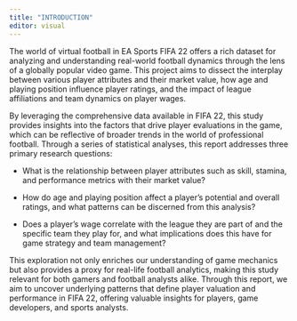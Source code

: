 ```yaml
---
title: "INTRODUCTION"
editor: visual
---
```


The world of virtual football in EA Sports FIFA 22 offers a rich dataset for analyzing and understanding real-world football dynamics through the lens of a globally popular video game. This project aims to dissect the interplay between various player attributes and their market value, how age and playing position influence player ratings, and the impact of league affiliations and team dynamics on player wages.

By leveraging the comprehensive data available in FIFA 22, this study provides insights into the factors that drive player evaluations in the game, which can be reflective of broader trends in the world of professional football. Through a series of statistical analyses, this report addresses three primary research questions:

-   What is the relationship between player attributes such as skill, stamina, and performance metrics with their market value?

-   How do age and playing position affect a player’s potential and overall ratings, and what patterns can be discerned from this analysis?

-   Does a player’s wage correlate with the league they are part of and the specific team they play for, and what implications does this have for game strategy and team management?

This exploration not only enriches our understanding of game mechanics but also provides a proxy for real-life football analytics, making this study relevant for both gamers and football analysts alike. Through this report, we aim to uncover underlying patterns that define player valuation and performance in FIFA 22, offering valuable insights for players, game developers, and sports analysts.
